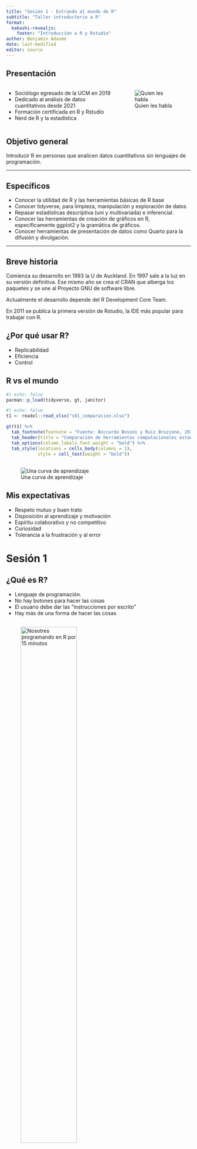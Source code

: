 ```yaml
---
title: "Sesión 1 - Entrando al mundo de R"
subtitle: "Taller introductorio a R"
format: 
  kakashi-revealjs:
    footer: "Introducción a R y Rstudio"
author: Benjamín Adasme
date: last-modified
editor: source
---
```


## Presentación {.smaller}

::: columns
::: {.column width="60%"}
::: nonincremental
-   Sociólogo egresado de la UCM en 2019
-   Dedicado al análisis de datos cuantitativos desde 2021
-   Formación certificada en R y Rstudio
-   Nerd de R y la estadística
:::
:::

::: {.column width="40%"}
![Quien les habla](foto%20Benjamín%20Adasme%202.jpg)
:::
:::

## Objetivo general {.center}

Introducir R en personas que analicen datos cuantitativos sin lenguajes de programación.

------------------------------------------------------------------------

## Específicos {.smaller}

::: incremental
-   Conocer la utilidad de R y las herramientas básicas de R base
-   Conocer tidyverse, para limpieza, manipulación y exploración de datos
-   Repasar estadísticas descriptiva (uni y multivariada) e inferencial.
-   Conocer las herramientas de creación de gráficos en R, específicamente ggplot2 y la gramática de gráficos.
-   Conocer herramientas de presentación de datos como Quarto para la difusión y divulgación.
:::

------------------------------------------------------------------------

## Breve historia {.center}

Comienza su desarrollo en 1993 la U de Auckland. En 1997 sale a la luz en su versión definitiva. Ese mismo año se crea el CRAN que alberga los paquetes y se une al Proyecto GNU de software libre.

Actualmente el desarrollo depende del R Development Core Team.

En 2011 se publica la primera versión de Rstudio, la IDE más popular para trabajar con R.

## ¿Por qué usar R?

::: incremental
-   Replicabilidad
-   Eficiencia
-   Control
:::

## R vs el mundo

```r
#| echo: false
pacman::p_load(tidyverse, gt, janitor)
```

```r
#| echo: false
t1 <- readxl::read_xlsx("s01_comparacion.xlsx")

gt(t1) %>% 
  tab_footnote(footnote = "Fuente: Boccardo Bosoni y Ruiz Bruzzone, 2019") %>% 
  tab_header(title = "Comparación de herramientas computacionales estadísticas") %>% 
  tab_options(column_labels.font.weight = "bold") %>% 
  tab_style(locations = cells_body(columns = 1),
            style = cell_text(weight = "bold"))

```

##  {.center}

![Una curva de aprendizaje](1.learning-curve.png)

## Mis expectativas {.smaller}

::: incremental
-   Respeto mutuo y buen trato
-   Disposición al aprendizaje y motivación
-   Espíritu colaborativo y no competitivo
-   Curiosidad
-   Tolerancia a la frustración y al error
:::

# Sesión 1

## ¿Qué es R? {.smaller}



-   Lenguaje de programación.
-   No hay botones para hacer las cosas
-   El usuario debe dar las "instrucciones por escrito"
-   Hay más de una forma de hacer las cosas


## {.center}


:::{.fragment}
![Nosotres programando en R por 15 minutos](b0338755257f34868e8809166b7f1836.jpg){width=60%}
:::

# Vamos a R


# Vamos a Rstudio

## Interfaz de Rstudio

![](rstudio-panes-labeled.jpeg){fig-align="center"}

## Elementos de Rstudio

- Consola: inferior izquierda. R puro y duro, donde aparecen los resultados.
- Fuente: superior izquierda. Donde escribiremos el código. 
- Ambiente: superior derecha. Almacén de objetos guardados
- Archivos, visor, paquetes: inferior derecha. Diversas funciones. Indicadas por su nombre.


## Rstudio es tan fácil como cocinar

- El código escrito en la sección fuente es nuestra receta
- La consola es la olla donde se cocinan los alimentos, de donde salen resultados.
- Los alimentos preparados se albergan en el ambiente, disponibles para que se usen en otra preparación.
- Algunas preparaciones tienen un emplatado especial, y aparecen como imagenes en nuestra pestaña de gráficos. 

## Rstudio es tan fácil como cocinar

![Ya cómete la maldita naranja](abe.jpeg)

## 

- Calculadora

- Operaciones lógicas

## Operadores lógicos

![¿Había una imagen con peor calidad?](operadores.png)


## Sintaxis básica 

:::{.fragment}
objeto <- función(arg1, arg2, ...)
:::


:::{.fragment}

```r

objeto1 = 2 + 2

```
:::

:::{.fragment}

¿Cual es el valor de `objeto1`?
:::

:::{.fragment}
```r

objeto1

```
:::

## Otro ejemplo

```r

43 / 8

```
:::{.callout-warning}
## Importante

El punto sirve para indicar decimal, la coma para enumerar elementos. El uso de coma para indicar un decimal en el código generará errores.
:::

## Otro otro ejemplo

```r
frutas <- c("manzana", "pera", "naranja")
```

En este caso la `,` sirve para enumerar elementos. 


## Un pequeño detalle

En el código 

```r
frutas <- c("manzana", "pera", "naranja")
```

Hay una función que no conocemos...

## {.center}

La función `c()` sirve para combinar elementos en uno solo, creando...

Vectores (que veremos más adelante)

## Clases de objetos en R {.smaller}

- Numérico (*numeric*): número con decimales (`4.5 , 6.0009`)
- Entero (*integer*): número entero sin decimales (`120, 2L`)
- Cadena (*character*): texto. Se indica usando comillas (`"texto", "lápiz", "23"`)
- Lógico (*logical*): predeterminados. Definen operaciones lógicas (`TRUE`, `FALSE`, `NA`, `NULL`)

La función `class()` nos indica la clase de un objeto


## {.center}

Veamos algunos ejemplos en R


# Estructuras de datos

## Vector

- Conjunto de elementos del mismo tipo
- Pueden ser "llamados" por un nombre arbitrario
- Ese nombre representa los valores que contiene en cualquier otro lugar
- Se alberga en el ambiente como cualquier objeto

## Matriz

- Arreglo de números con una dimensión definida en filas y columnas
- Útil en matemáticas

```r
matrix(1:6, nrow = 3, ncol = 2)
```

## Data frame

- El sagrado data frame
- Datos en formato tabla. Contiene filas y columnas. 
- Las columnas son vectores. Las filas son observaciones
- Las columnas pueden ser de diferente tipo

